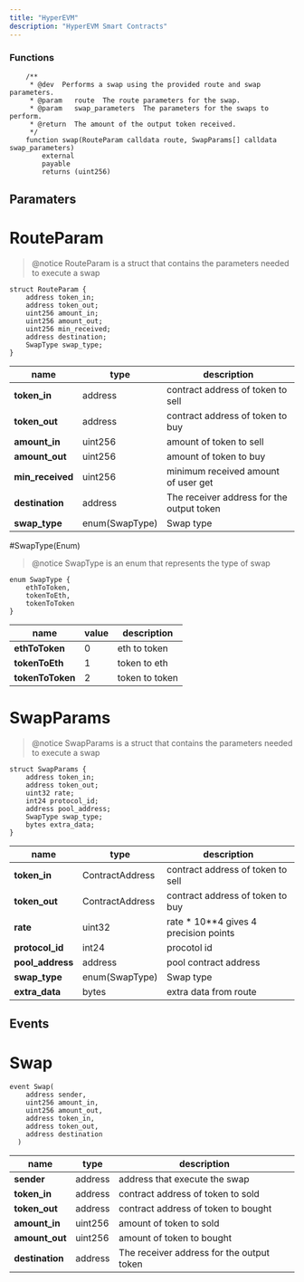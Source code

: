 ```yaml
---
title: "HyperEVM"
description: "HyperEVM Smart Contracts"
---
```


### Functions

```solidity
    /**
     * @dev  Performs a swap using the provided route and swap parameters.
     * @param   route  The route parameters for the swap.
     * @param   swap_parameters  The parameters for the swaps to perform.
     * @return  The amount of the output token received.
     */
    function swap(RouteParam calldata route, SwapParams[] calldata swap_parameters)
        external
        payable
        returns (uint256)
```

## Paramaters

# RouteParam

> @notice RouteParam is a struct that contains the parameters needed to execute a swap

```solidity
struct RouteParam {
    address token_in;
    address token_out;
    uint256 amount_in;
    uint256 amount_out;
    uint256 min_received;
    address destination;
    SwapType swap_type;
}
```

| name             | type           | description                               |
| ---------------- | -------------- | ----------------------------------------- |
| **token_in**     | address        | contract address of token to sell         |
| **token_out**    | address        | contract address of token to buy          |
| **amount_in**    | uint256        | amount of token to sell                   |
| **amount_out**   | uint256        | amount of token to buy                    |
| **min_received** | uint256        | minimum received amount of user get       |
| **destination**  | address        | The receiver address for the output token |
| **swap_type**    | enum(SwapType) | Swap type                                 |

#SwapType(Enum)

> @notice SwapType is an enum that represents the type of swap

```solidity
enum SwapType {
    ethToToken,
    tokenToEth,
    tokenToToken
}
```

| name             | value | description    |
| ---------------- | ----- | -------------- |
| **ethToToken**   | 0     | eth to token   |
| **tokenToEth**   | 1     | token to eth   |
| **tokenToToken** | 2     | token to token |

# SwapParams

> @notice SwapParams is a struct that contains the parameters needed to execute a swap

```solidity
struct SwapParams {
    address token_in;
    address token_out;
    uint32 rate;
    int24 protocol_id;
    address pool_address;
    SwapType swap_type;
    bytes extra_data;
}
```

| name             | type            | description                              |
| ---------------- | --------------- | ---------------------------------------- |
| **token_in**     | ContractAddress | contract address of token to sell        |
| **token_out**    | ContractAddress | contract address of token to buy         |
| **rate**         | uint32          | rate \* 10\*\*4 gives 4 precision points |
| **protocol_id**  | int24           | procotol id                              |
| **pool_address** | address         | pool contract address                    |
| **swap_type**    | enum(SwapType)  | Swap type                                |
| **extra_data**   | bytes           | extra data from route                    |

## Events

# Swap

```solidity
event Swap(
    address sender,
    uint256 amount_in,
    uint256 amount_out,
    address token_in,
    address token_out,
    address destination
  )
```

| name            | type    | description                               |
| --------------- | ------- | ----------------------------------------- |
| **sender**      | address | address that execute the swap             |
| **token_in**    | address | contract address of token to sold         |
| **token_out**   | address | contract address of token to bought       |
| **amount_in**   | uint256 | amount of token to sold                   |
| **amount_out**  | uint256 | amount of token to bought                 |
| **destination** | address | The receiver address for the output token |

